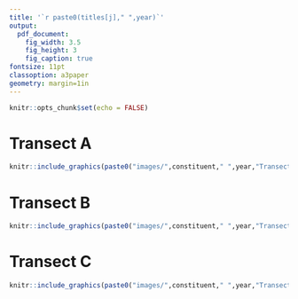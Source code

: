 ```yaml
---
title: '`r paste0(titles[j]," ",year)`'
output: 
  pdf_document:
    fig_width: 3.5
    fig_height: 3
    fig_caption: true
fontsize: 11pt
classoption: a3paper
geometry: margin=1in
---
```


```r
knitr::opts_chunk$set(echo = FALSE)

```

# Transect A

```r
knitr::include_graphics(paste0("images/",constituent," ",year,"TransectA.png"))

```

# Transect B


```r
knitr::include_graphics(paste0("images/",constituent," ",year,"TransectB.png"))
```

# Transect C


```r
knitr::include_graphics(paste0("images/",constituent," ",year,"TransectC.png"))
```